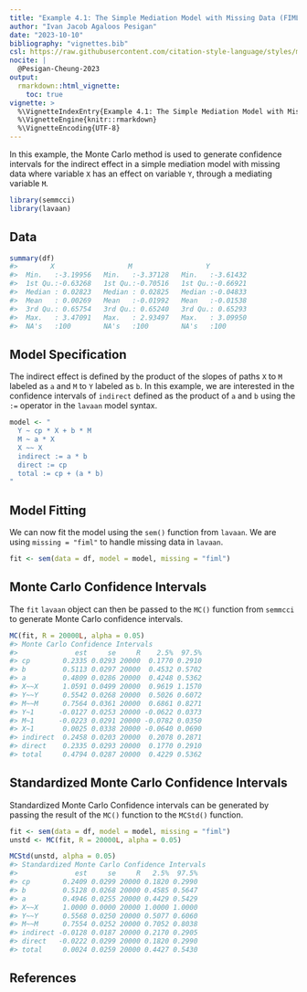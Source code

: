 ```yaml
---
title: "Example 4.1: The Simple Mediation Model with Missing Data (FIML)"
author: "Ivan Jacob Agaloos Pesigan"
date: "2023-10-10"
bibliography: "vignettes.bib"
csl: https://raw.githubusercontent.com/citation-style-language/styles/master/apa.csl
nocite: |
  @Pesigan-Cheung-2023
output:
  rmarkdown::html_vignette:
    toc: true
vignette: >
  %\VignetteIndexEntry{Example 4.1: The Simple Mediation Model with Missing Data (FIML)}
  %\VignetteEngine{knitr::rmarkdown}
  %\VignetteEncoding{UTF-8}
---
```


<!-- vignettes/example-4-1-simple-miss-fiml.Rmd is generated from .setup/vignettes/example-4-1-simple-miss-fiml.Rmd.orig. Please edit that file -->





In this example,
the Monte Carlo method is used to generate confidence intervals
for the indirect effect in a simple mediation model with missing data
where
variable `X` has an effect on variable `Y`,
through a mediating variable `M`.


```r
library(semmcci)
library(lavaan)
```

## Data




```r
summary(df)
#>        X                  M                  Y           
#>  Min.   :-3.19956   Min.   :-3.37128   Min.   :-3.61432  
#>  1st Qu.:-0.63268   1st Qu.:-0.70516   1st Qu.:-0.66921  
#>  Median : 0.02823   Median : 0.02825   Median :-0.04833  
#>  Mean   : 0.00269   Mean   :-0.01992   Mean   :-0.01538  
#>  3rd Qu.: 0.65754   3rd Qu.: 0.65240   3rd Qu.: 0.65293  
#>  Max.   : 3.47091   Max.   : 2.93497   Max.   : 3.09950  
#>  NA's   :100        NA's   :100        NA's   :100
```

## Model Specification

The indirect effect is defined by the product of the slopes
of paths `X` to `M` labeled as `a` and `M` to `Y` labeled as `b`.
In this example, we are interested in the confidence intervals of `indirect`
defined as the product of `a` and `b` using the `:=` operator
in the `lavaan` model syntax.


```r
model <- "
  Y ~ cp * X + b * M
  M ~ a * X
  X ~~ X
  indirect := a * b
  direct := cp
  total := cp + (a * b)
"
```

## Model Fitting

We can now fit the model using the `sem()` function from `lavaan`.
We are using `missing = "fiml"` to handle missing data in `lavaan`.


```r
fit <- sem(data = df, model = model, missing = "fiml")
```

## Monte Carlo Confidence Intervals

The `fit` `lavaan` object can then be passed to the `MC()` function from `semmcci`
to generate Monte Carlo confidence intervals.


```r
MC(fit, R = 20000L, alpha = 0.05)
#> Monte Carlo Confidence Intervals
#>              est     se     R    2.5%  97.5%
#> cp        0.2335 0.0293 20000  0.1770 0.2910
#> b         0.5113 0.0297 20000  0.4532 0.5702
#> a         0.4809 0.0286 20000  0.4248 0.5362
#> X~~X      1.0591 0.0499 20000  0.9619 1.1570
#> Y~~Y      0.5542 0.0268 20000  0.5026 0.6072
#> M~~M      0.7564 0.0361 20000  0.6861 0.8271
#> Y~1      -0.0127 0.0253 20000 -0.0622 0.0373
#> M~1      -0.0223 0.0291 20000 -0.0782 0.0350
#> X~1       0.0025 0.0338 20000 -0.0640 0.0690
#> indirect  0.2458 0.0203 20000  0.2078 0.2871
#> direct    0.2335 0.0293 20000  0.1770 0.2910
#> total     0.4794 0.0287 20000  0.4229 0.5362
```

## Standardized Monte Carlo Confidence Intervals

Standardized Monte Carlo Confidence intervals can be generated by passing the result of the `MC()` function to the `MCStd()` function.


```r
fit <- sem(data = df, model = model, missing = "fiml")
unstd <- MC(fit, R = 20000L, alpha = 0.05)
```


```r
MCStd(unstd, alpha = 0.05)
#> Standardized Monte Carlo Confidence Intervals
#>              est     se     R   2.5%  97.5%
#> cp        0.2409 0.0299 20000 0.1820 0.2990
#> b         0.5128 0.0268 20000 0.4585 0.5647
#> a         0.4946 0.0255 20000 0.4429 0.5429
#> X~~X      1.0000 0.0000 20000 1.0000 1.0000
#> Y~~Y      0.5568 0.0250 20000 0.5077 0.6060
#> M~~M      0.7554 0.0252 20000 0.7052 0.8038
#> indirect -0.0128 0.0187 20000 0.2170 0.2905
#> direct   -0.0222 0.0299 20000 0.1820 0.2990
#> total     0.0024 0.0259 20000 0.4427 0.5430
```

## References
